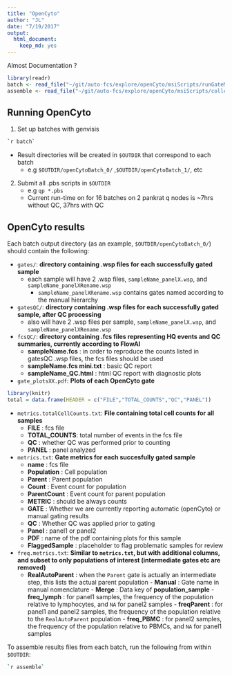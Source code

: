 ```yaml
---
title: "OpenCyto"
author: "JL"
date: "7/19/2017"
output: 
  html_document: 
    keep_md: yes
---
```


Almost Documentation ? 

```r
library(readr)
batch <- read_file("~/git/auto-fcs/explore/openCyto/msiScripts/runGateMSI")
assemble <- read_file("~/git/auto-fcs/explore/openCyto/msiScripts/collectResultsMSI")


```

## Running OpenCyto

1. Set up batches with genvisis

```bash
`r batch`
```
  - Result directories will be created in `$OUTDIR` that correspond to each batch
    - e.g `$OUTDIR/openCytoBatch_0/` ,`$OUTDIR/openCytoBatch_1/`, etc
2. Submit all .pbs scripts in `$OUTDIR`
    - e.g `qp *.pbs`
    - Current run-time on for 16 batches on 2 pankrat q nodes is ~7hrs without QC, 37hrs with QC
    
## OpenCyto results

Each batch output directory (as an example, `$OUTDIR/openCytoBatch_0/`) should contain the following:

- `gates/`: **directory containing .wsp files for each successfully gated sample**
    - each sample will have 2 .wsp files, `sampleName_panelX.wsp`, and `sampleName_panelXRename.wsp`
        - `sampleName_panelXRename.wsp` contains gates named according to the manual hierarchy
- `gatesQC/`: **directory containing .wsp files for each successfully gated sample, after QC processing**
     - also will have 2 .wsp files per sample, `sampleName_panelX.wsp`, and `sampleName_panelXRename.wsp`

- `fcsQC/`: **directory containing .fcs files representing HQ events and QC summaries, currently according to FlowAI**
     - **sampleName.fcs** : in order to reproduce the counts listed in gatesQC .wsp files, the fcs files should be used 
     - **sampleName.fcs mini.txt** : basic QC report
     - **sampleName_QC.html** : html QC report with diagnostic plots

- `gate_plotsXX.pdf`: **Plots of each OpenCyto gate**

```r
library(knitr)
total = data.frame(HEADER = c("FILE","TOTAL_COUNTS","QC","PANEL"))

```

- `metrics.totalCellCounts.txt`: **File containing total cell counts for all samples**
    - **FILE** : fcs file
    - **TOTAL_COUNTS**: total number of events in the fcs file
    - **QC** : whether QC was performed prior to counting
    - **PANEL** :  panel analyzed
    
- `metrics.txt`: **Gate metrics for each succesfully gated sample**
    - **name**         : fcs file
    - **Population**   : Cell population
    - **Parent**       : Parent population
    - **Count**        : Event count for  population
    - **ParentCount**  : Event count for parent population
    - **METRIC**       : should be always counts
    - **GATE**         : Whether we are currently reporting automatic (openCyto) or manual gating results
    - **QC**           : Whether QC was applied prior to gating
    - **Panel**           : panel1 or panel2
    - **PDF**           : name of the pdf containing plots for this sample
    - **FlaggedSample**           : placeholder to flag problematic samples for review

- `freq.metrics.txt`: **Similar to `metrics.txt`, but with additional columns, and subset to only populations of interest (intermediate gates etc are removed)**
     - **RealAutoParent** : when the `Parent` gate is actually an intermediate step, this lists the actual parent population
      - **Manual**   : Gate name in manual nomenclature
      - **Merge**   : Data key of **population_sample**
      - **freq_lymph**   : for panel1 samples, the frequency of the population relative to lymphocytes, and `NA` for panel2 samples
      - **freqParent**   : for panel1 and panel2 samples, the frequency of the population relative to the `RealAutoParent` population
      - **freq_PBMC**   : for panel2 samples, the frequency of the population relative to PBMCs, and `NA` for panel1 samples
      
      
To assemble results files from each batch, run the following from within `$OUTDIR`:

```bash
`r assemble`
```
